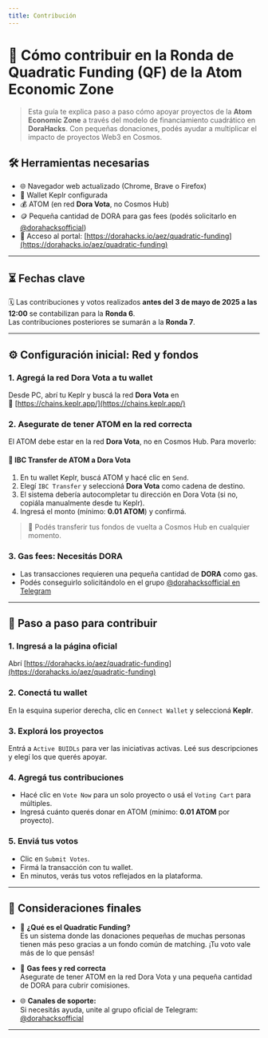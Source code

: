 ```yaml
---
title: Contribución
---
```

# 💸 Cómo contribuir en la Ronda de Quadratic Funding (QF) de la Atom Economic Zone

> Esta guía te explica paso a paso cómo apoyar proyectos de la **Atom Economic Zone** a través del modelo de financiamiento cuadrático en **DoraHacks**. Con pequeñas donaciones, podés ayudar a multiplicar el impacto de proyectos Web3 en Cosmos.

## 🛠️ Herramientas necesarias

- 🌐 Navegador web actualizado (Chrome, Brave o Firefox)
- 🔐 Wallet Keplr configurada
- 💰 ATOM (en red **Dora Vota**, no Cosmos Hub)
- 🪙 Pequeña cantidad de DORA para gas fees (podés solicitarlo en [@dorahacksofficial](https://t.me/dorahacksofficial))
- 📍 Acceso al portal: [https://dorahacks.io/aez/quadratic-funding](https://dorahacks.io/aez/quadratic-funding)

---

## ⏳ Fechas clave
🗓️ Las contribuciones y votos realizados **antes del 3 de mayo de 2025 a las 12:00** se contabilizan para la **Ronda 6**.  
Las contribuciones posteriores se sumarán a la **Ronda 7**.

---

## ⚙️ Configuración inicial: Red y fondos

### 1. Agregá la red Dora Vota a tu wallet
Desde PC, abrí tu Keplr y buscá la red **Dora Vota** en  
🔗 [https://chains.keplr.app/](https://chains.keplr.app/)

### 2. Asegurate de tener ATOM en la red correcta
El ATOM debe estar en la red **Dora Vota**, no en Cosmos Hub. Para moverlo:

#### 🧭 IBC Transfer de ATOM a Dora Vota
1. En tu wallet Keplr, buscá ATOM y hacé clic en `Send`.
2. Elegí `IBC Transfer` y seleccioná **Dora Vota** como cadena de destino.
3. El sistema debería autocompletar tu dirección en Dora Vota (si no, copiála manualmente desde tu Keplr).
4. Ingresá el monto (mínimo: **0.01 ATOM**) y confirmá.

> 🔁 Podés transferir tus fondos de vuelta a Cosmos Hub en cualquier momento.

### 3. Gas fees: Necesitás DORA
- Las transacciones requieren una pequeña cantidad de **DORA** como gas.
- Podés conseguirlo solicitándolo en el grupo [@dorahacksofficial en Telegram](https://t.me/dorahacksofficial)

---

## 🧭 Paso a paso para contribuir

### 1. Ingresá a la página oficial
Abrí [https://dorahacks.io/aez/quadratic-funding](https://dorahacks.io/aez/quadratic-funding)

### 2. Conectá tu wallet
En la esquina superior derecha, clic en `Connect Wallet` y seleccioná **Keplr**.

### 3. Explorá los proyectos
Entrá a `Active BUIDLs` para ver las iniciativas activas. Leé sus descripciones y elegí los que querés apoyar.

### 4. Agregá tus contribuciones
- Hacé clic en `Vote Now` para un solo proyecto o usá el `Voting Cart` para múltiples.
- Ingresá cuánto querés donar en ATOM (mínimo: **0.01 ATOM** por proyecto).

### 5. Enviá tus votos
- Clic en `Submit Votes`.
- Firmá la transacción con tu wallet.
- En minutos, verás tus votos reflejados en la plataforma.

---

## 🧠 Consideraciones finales

- 🧮 **¿Qué es el Quadratic Funding?**  
  Es un sistema donde las donaciones pequeñas de muchas personas tienen más peso gracias a un fondo común de matching. ¡Tu voto vale más de lo que pensás!

- 🧾 **Gas fees y red correcta**  
  Asegurate de tener ATOM en la red Dora Vota y una pequeña cantidad de DORA para cubrir comisiones.

- 🌐 **Canales de soporte:**  
  Si necesitás ayuda, unite al grupo oficial de Telegram: [@dorahacksofficial](https://t.me/dorahacksofficial)

---

